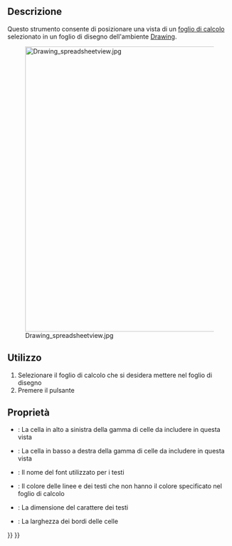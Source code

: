 <languages/>
{{docnav/it
|[[Drawing_Symbol/it|Simbolo]]
|[[Drawing_Save/it|Salvare o esportare il disegno]]
|[[Drawing_Workbench/it|Drawing]]
|IconL=Drawing_Symbol.png
|IconC=Workbench_Drawing.svg
|IconR=Drawing_Save.png
}}

{{GuiCommand/it
|Name=Drawing SpreadsheetView
|Name/it=Vista foglio di calcolo
|Workbenches=[[Drawing_Workbench/it|Drawing]]
|MenuLocation=Drawing → Vista foglio di calcolo
}}

<span id="Description"></span>
==Descrizione== 

Questo strumento consente di posizionare una vista di un [[Spreadsheet_Workbench/it|foglio di calcolo]] selezionato in un foglio di disegno dell'ambiente [[Drawing_Workbench/it|Drawing]].

[[Image:Drawing spreadsheetview.jpg|640px]]

<span id="Usage"></span>
== Utilizzo == 

# Selezionare il foglio di calcolo che si desidera mettere nel foglio di disegno
# Premere il pulsante {{KEY|[[Image:Drawing SpreadsheetView.png|16px]] [[Drawing SpreadsheetView/it|Vista foglio di calcolo]]}}

<span id="Properties"></span>
== Proprietà ==

* {{PropertyData|Cell Start}}: La cella in alto a sinistra della gamma di celle da includere in questa vista
* {{PropertyData|Cell End}}: La cella in basso a destra della gamma di celle da includere in questa vista
* {{PropertyData|Font}}: Il nome del font utilizzato per i testi
* {{PropertyData|Color}}: Il colore delle linee e dei testi che non hanno il colore specificato nel foglio di calcolo
* {{PropertyData|Font Size}}: La dimensione del carattere dei testi
* {{PropertyData|Line Width}}: La larghezza dei bordi delle celle


{{docnav/it
|[[Drawing_Symbol/it|Simbolo]]
|[[Drawing_Save/it|Salvare o esportare il disegno]]
|[[Drawing_Workbench/it|Drawing]]
|IconL=Drawing_Symbol.png
|IconC=Workbench_Drawing.svg
|IconR=Drawing_Save.png
}}

{{Drawing Tools navi{{#translation:}}}}
{{Userdocnavi{{#translation:}}}}
